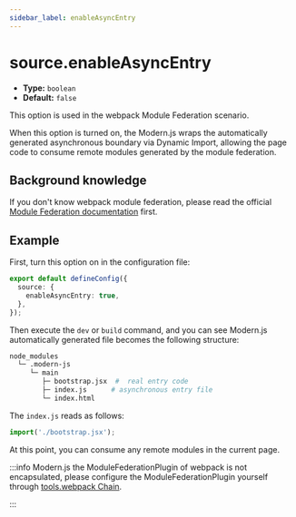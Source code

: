```yaml
---
sidebar_label: enableAsyncEntry
---
```


# source.enableAsyncEntry

- **Type:** `boolean`
- **Default:** `false`

This option is used in the webpack Module Federation scenario.

When this option is turned on, the Modern.js wraps the automatically generated asynchronous boundary via Dynamic Import, allowing the page code to consume remote modules generated by the module federation.

## Background knowledge

If you don't know webpack module federation, please read the official [Module Federation documentation](https://webpack.js.org/concepts/module-federation) first.

## Example

First, turn this option on in the configuration file:

```ts title="modern.config.ts"
export default defineConfig({
  source: {
    enableAsyncEntry: true,
  },
});
```

Then execute the `dev` or `build` command, and you can see Modern.js automatically generated file becomes the following structure:

```bash
node_modules
  └─ .modern-js
     └─ main
        ├─ bootstrap.jsx  #  real entry code
        ├─ index.js      # asynchronous entry file
        └─ index.html
```

The `index.js` reads as follows:

```js
import('./bootstrap.jsx');
```

At this point, you can consume any remote modules in the current page.

:::info
Modern.js the ModuleFederationPlugin of webpack is not encapsulated, please configure the ModuleFederationPlugin yourself through [tools.webpack Chain](/configure/app/tools/webpack-chain).

:::
